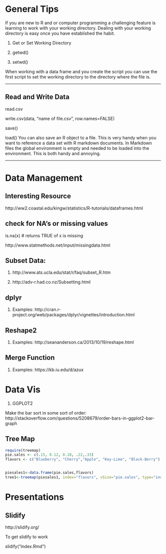 # General Tips 

If you are new to R and or computer programming a challenging feature is learning to work with your working directory. Dealing with your working directory is easy once you have established the habit. 

1. Get or Set Working Directory

1. getwd()
2. setwd()

When working with a data frame and you create the script you can use the first script to set the working directory to the directory where the file is.

______________________________________________________________________________________________

##  Read and Write Data

read.csv


write.csv(data, "name of file.csv", row.names=FALSE)

save()

load()
You can also save an R object to a file. This is very handy when you want to reference a data set with R markdown documents. In Markdown files the global environment is empty and needed to be loaded into the environment. This is both handy and annoying. 

-------------------------------------------------------------------------------------------------

# Data Management

## Interesting Resource

http://ww2.coastal.edu/kingw/statistics/R-tutorials/dataframes.html

## check for NA's or missing values

is.na(x) # returns TRUE of x is missing

http://www.statmethods.net/input/missingdata.html

## Subset Data:

1.  http://www.ats.ucla.edu/stat/r/faq/subset_R.htm

2. http://adv-r.had.co.nz/Subsetting.html

## dplyr


1. Examples: http://cran.r-project.org/web/packages/dplyr/vignettes/introduction.html

## Reshape2

1. Examples: http://seananderson.ca/2013/10/19/reshape.html

## Merge Function

1. Examples: https://kb.iu.edu/d/azux


# Data Vis

1. GGPLOT2 

Make the bar sort in some sort of order: 
http://stackoverflow.com/questions/5208679/order-bars-in-ggplot2-bar-graph


## Tree Map
```r
require(treemap)
pie.sales <- c(.15, 0.12, 0.18, .22,.33)
flavors <- c("Blueberry", "Cherry","Apple", "Key-Lime", "Black-Berry")


piesales1<-data.frame(pie.sales,flavors)
tree1<-treemap(piesales1, index="flavors", vSize="pie.sales", type="index")

```



# Presentations

## Slidify

http://slidify.org/

To get slidify to work 

slidify("index.Rmd")